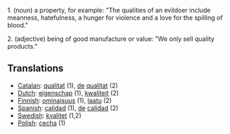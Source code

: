 1. (noun) a property, for example: "The qualities of an evildoer include meanness, hatefulness, a hunger for violence and a love for the spilling of blood."

2. (adjective) being of good manufacture or value: "We only sell quality products."

==Translations==
*[[Catalan]]: [[qualitat]] (1), [[de]] [[qualitat]] (2)
*[[Dutch]]: [[eigenschap]] (1), [[kwaliteit]] (2)
* [[Finnish]]: [[ominaisuus]] (1), [[laatu]] (2)
*[[Spanish]]: [[calidad]] (1), [[de]] [[calidad]] (2)
*[[Swedish]]: [[kvalitet]] (1,2)
*[[Polish]]: [[cecha]] (1)